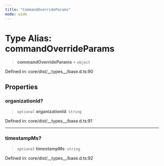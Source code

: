 ```yaml
---
title: "CommandOverrideParams"
mode: wide
---
```

  
# Type Alias: commandOverrideParams

> **commandOverrideParams** = `object`

Defined in: core/dist/\_\_types\_\_/base.d.ts:90

## Properties

### organizationId?

> `optional` **organizationId**: `string`

Defined in: core/dist/\_\_types\_\_/base.d.ts:91

***

### timestampMs?

> `optional` **timestampMs**: `string`

Defined in: core/dist/\_\_types\_\_/base.d.ts:92
